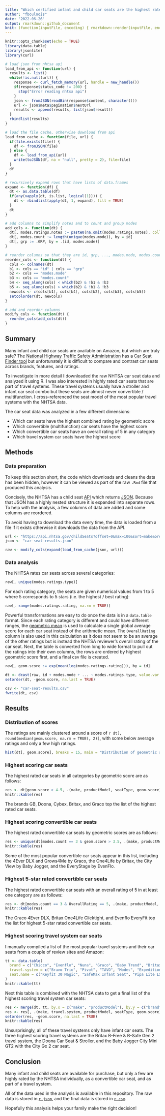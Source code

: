 ```yaml
---
title: "Which certified infant and child car seats are the highest rated?"
author: "fboulnois"
date: '2022-06-26'
output: rmarkdown::github_document
knit: (function(inputFile, encoding) { rmarkdown::render(inputFile, encoding = encoding, output_file = file.path(dirname(inputFile), 'README.md')) })
---
```


```r
knitr::opts_chunk$set(echo = TRUE)
library(data.table)
library(jsonlite)
library(curl)

# load json from nhtsa api
load_from_api <- function(url) {
  results <- list()
  while(!is.null(url)) {
    response <- curl_fetch_memory(url, handle = new_handle())
    if(response$status_code != 200) {
      stop("Error reading nhtsa api")
    }
    json <- fromJSON(readBin(response$content, character()))
    url <- json$meta$pagination$nextUrl
    results <- append(results, list(json$result))
  }
  rbindlist(results)
}

# load the file cache, otherwise download from api
load_from_cache <- function(file, url) {
  if(file.exists(file)) {
    df <- fromJSON(file)
  } else {
    df <- load_from_api(url)
    write(toJSON(df, na = "null", pretty = 2), file=file)
  }
  df
}

# recursively expand rows that have lists of data.frames
expand <- function(df) {
  dt <- as.data.table(df)
  if(any(vapply(dt, is.list, logical(1)))) {
    dt <- rbindlist(apply(dt, 1, expand), fill = TRUE)
  }
  dt
}

# add columns to simplify notes and to count and group modes
add_cols <- function(dt) {
  dt[, modes.ratings.notes := paste0(na.omit(modes.ratings.notes), collapse = "\n"), by = id]
  dt[, modes.count := length(unique(modes.mode)), by = id]
  dt[, grp := .GRP, by = .(id, modes.mode)]
}

# reorder columns so that they are id, grp, ..., modes.mode, modes.count, ...
reorder_cols <- function(dt) {
  cols <- colnames(dt)
  b1 <- cols == "id" | cols == "grp"
  b2 <- cols == "modes.mode"
  b3 <- cols == "modes.count"
  b4 <- seq_along(cols) < which(b2) & !b1 & !b3
  b5 <- seq_along(cols) > which(b2) & !b1 & !b3
  newcols <- c(cols[b1], cols[b4], cols[b2], cols[b3], cols[b5])
  setcolorder(dt, newcols)
}

# add and reorder columns
modify_cols <- function(dt) {
  reorder_cols(add_cols(dt))
}
```

## Summary

Many infant and child car seats are available on Amazon, but which are truly
safe? The [National Highway Traffic Safety Administration](https://www.nhtsa.gov)
has a [Car Seat Finder tool](https://www.nhtsa.gov/equipment/car-seats-and-booster-seats)
but unfortunately it is difficult to compare and contrast car seats across
brands, features, and ratings.

To investigate in more detail I downloaded the raw NHTSA car seat data and
analyzed it using R. I was also interested in highly rated car seats that are
part of travel systems. These travel systems usually have a stroller and infant
car seat combo but these seats are almost never convertible / multifunction. I
cross-referenced the seat model of the most popular travel systems with the
NHTSA data.

The car seat data was analyzed in a few different dimensions:

-   Which car seats have the highest combined rating by geometric score
-   Which convertible (multifunction) car seats have the highest score
-   Which convertible car seats have an overall rating of 5 in any category
-   Which travel system car seats have the highest score

## Methods

### Data preparation

To keep this section short, the code which downloads and cleans the data has
been hidden, however it can be viewed as part of the raw `.Rmd` file that
produced this analysis.

Concisely, the NHTSA has a child seat [API](https://en.wikipedia.org/wiki/API)
which returns [JSON](https://en.wikipedia.org/wiki/JSON). Because that JSON has
a highly nested structure it is expanded into separate rows. To help with the
analysis, a few columns of data are added and some columns are reordered.

To avoid having to download the data every time, the data is loaded from a file
if it exists otherwise it downloads the data from the API.

```r
url <- "https://api.nhtsa.gov/childSeats?offset=0&max=100&sort=make&order=asc&data=modes&dataSet=ratings"
json <- "car-seat-results.json"

raw <- modify_cols(expand(load_from_cache(json, url)))
```

### Data analysis

The NHTSA rates car seats across several categories:

```r
raw[, unique(modes.ratings.type)]
```

For each rating category, the seats are given numerical values from 1 to 5
where 5 corresponds to 5 stars (i.e. the highest / best rating):

```r
raw[, range(modes.ratings.rating, na.rm = TRUE)]
```

Powerful transformations are easy to do once the data is in a `data.table`
format. Since each rating category is different and could have different ranges,
the [geometric mean](https://en.wikipedia.org/wiki/Geometric_mean) is used to
calculate a single global average score for each car seat instead of the
arithmetic mean. The `OverallRating` column is also used in this calculation as
it does not seem to be an average of the other ratings but is instead the NHTSA
reviewer's overall rating of the car seat. Next, the table is converted from
long to wide format to pull out the ratings into their own columns, the rows are
ordered by highest geometric score first, and a final csv file is created.

```r
raw[, geom.score := exp(mean(log(modes.ratings.rating))), by = id]

dt <- dcast(raw, id + modes.mode + ... ~ modes.ratings.type, value.var = "modes.ratings.rating")
setorder(dt, -geom.score, na.last = TRUE)

csv <- "car-seat-results.csv"
fwrite(dt, csv)
```

## Results

### Distribution of scores

The ratings are mainly clustered around a score of
`r dt[, round(median(geom.score, na.rm = TRUE), 2)]`, with some below average
ratings and only a few high ratings.

```r
hist(dt[, geom.score], breaks = 15, main = "Distribution of geometric scores", xlab = "Score")
```

### Highest scoring car seats

The highest rated car seats in all categories by geometric score are as follows:

```r
res <- dt[geom.score > 4.5, .(make, productModel, seatType, geom.score)]
knitr::kable(res)
```

The brands GB, Doona, Cybex, Britax, and Graco top the list of the highest rated
car seats.

### Highest scoring convertible car seats

The highest rated convertible car seats by geometric scores are as follows:

```r
res <- unique(dt[modes.count == 3 & geom.score > 3.5, .(make, productModel, seatType, geom.score)])
knitr::kable(res)
```

Some of the most popular convertible car seats appear in this list, including
the 4Ever DLX and Grows4Me by Graco, the One4Life by Britax, the City View by
Baby Jogger, and the EveryStage by EvenFlo.

### Highest 5-star rated convertible car seats

The highest rated convertible car seats with an overall rating of 5 in at least
one category are as follows:

```r
res <- dt[modes.count == 3 & OverallRating == 5, .(make, productModel, seatType, geom.score)]
knitr::kable(res)
```

The Graco 4Ever DLX, Britax One4Life Clicktight, and Evenflo EveryFit top the
list for highest 5-star rated convertible car seats.

### Highest scoring travel system car seats

I manually compiled a list of the most popular travel systems and their car
seats from a couple of review sites and Amazon:

```r
tt <- data.table(
  brand = c("Chicco", "Evenflo", "Nuna", "Graco", "Baby Trend", "Britax", "UPPAbaby", "Baby Jogger", "Safety 1st", "Evenflo", "Graco", "Doona", "Century", "Maxi-Cosi"),
  travel.system = c("Bravo Trio", "Pivot", "TAVO", "Modes", "Expedition Jogger", "B-Free & B-Safe Gen2", "MESA", "City Mini GT2", "Smooth Ride", "Urbini Omni Plus", "FastAction Fold Sport Click Connect", "Car Seat & Stroller", "Stroll On", "Zelia Max 5-in-1"),
  seat.name = c("Keyfit 30 Magic", "SafeMax Infant Seat", "Pipa Lite LX", "Snugride Snuglock 35", "EZ Flex-Loc", "B-Safe Gen 2", "MESA", "City Go 2", "onBoard 35 Air 360", "LiteMax 35", "Snugride 35 Click Connect", "Infant Seat", "Carry On 35", "Mico Max Plus")
)
knitr::kable(tt)
```

Next this table is combined with the NHTSA data to get a final list of the
highest scoring travel system car seats:

```r
res <- merge(dt, tt, by.x = c("make", "productModel"), by.y = c("brand", "seat.name"))
res <- res[, .(make, travel.system, productModel, seatType, geom.score)]
setorder(res, -geom.score, na.last = TRUE)
knitr::kable(res)
```

Unsurprisingly, all of these travel systems only have infant car seats. The
three highest scoring travel systems are the Britax B-Free & B-Safe Gen 2 travel
system, the Doona Car Seat & Stroller, and the Baby Jogger City Mini GT2 with
the City Go 2 car seat.

## Conclusion

Many infant and child seats are available for purchase, but only a few are
highly rated by the NHTSA individually, as a convertible car seat, and as part
of a travel system.

All of the data used in the analysis is available in this repository. The raw
data is stored in [``r json``](`r json`), and the final data is stored in
[``r csv``](`r csv`).

Hopefully this analysis helps your family make the right decision!
